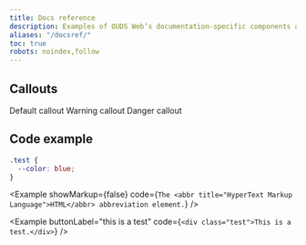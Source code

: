```yaml
---
title: Docs reference
description: Examples of OUDS Web’s documentation-specific components and styles.
aliases: "/docsref/"
toc: true
robots: noindex,follow
---
```


## Callouts

<Callout>
  Default callout
</Callout>

<Callout type="warning">
  Warning callout
</Callout>

<Callout type="danger">
  Danger callout
</Callout>

## Code example

```scss
.test {
  --color: blue;
}
```

<Example showMarkup={false} code={`The <abbr title="HyperText Markup Language">HTML</abbr> abbreviation element.`} />

<Example buttonLabel="this is a test" code={`<div class="test">This is a test.</div>`} />

<ScssDocs name="variable-gradient" file="scss/_variables.scss" />

<JsDocs name="live-toast" file="site/src/assets/partials/snippets.js" />
